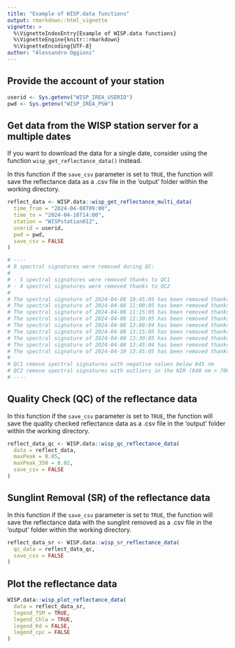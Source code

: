 ```yaml
---
title: "Example of WISP.data functions"
output: rmarkdown::html_vignette
vignette: >
  %\VignetteIndexEntry{Example of WISP.data functions}
  %\VignetteEngine{knitr::rmarkdown}
  %\VignetteEncoding{UTF-8}
author: "Alessandro Oggioni"
---
```


## Provide the account of your station
```r
userid <- Sys.getenv("WISP_IREA_USERID")
pwd <- Sys.getenv("WISP_IREA_PSW")
```

## Get data from the WISP station server for a multiple dates

If you want to download the data for a single date, consider using the function `wisp_get_reflectance_data()` instead.

In this function if the `save_csv` parameter is set to `TRUE`, the function
will save the reflectance data as a .csv file in the 'output' folder within
the working directory.

```r
reflect_data <- WISP.data::wisp_get_reflectance_multi_data(
  time_from = "2024-04-08T09:00",
  time_to = "2024-04-10T14:00",
  station = "WISPstation012",
  userid = userid,
  pwd = pwd,
  save_csv = FALSE
)

# ----
# 9 spectral signatures were removed during QC:
# 
# - 5 spectral signatures were removed thanks to QC1
# - 4 spectral signatures were removed thanks to QC2
# 
# The spectral signature of 2024-04-08 10:45:05 has been removed thanks to: QC2
# The spectral signature of 2024-04-08 11:00:05 has been removed thanks to: QC2
# The spectral signature of 2024-04-08 11:15:05 has been removed thanks to: QC2
# The spectral signature of 2024-04-08 11:30:05 has been removed thanks to: QC2
# The spectral signature of 2024-04-08 13:00:04 has been removed thanks to: QC1
# The spectral signature of 2024-04-08 13:15:05 has been removed thanks to: QC1
# The spectral signature of 2024-04-08 13:30:05 has been removed thanks to: QC1
# The spectral signature of 2024-04-08 13:45:04 has been removed thanks to: QC1
# The spectral signature of 2024-04-10 13:45:05 has been removed thanks to: QC1
# 
# QC1 remove spectral signatures with negative values below 845 nm
# QC2 remove spectral signatures with outliers in the NIR (840 nm > 700 nm)
# ----
```

## Quality Check (QC) of the reflectance data

In this function if the `save_csv` parameter is set to `TRUE`, the function
will save the quality checked reflectance data as a .csv file in
the 'output' folder within the working directory.

```r
reflect_data_qc <- WISP.data::wisp_qc_reflectance_data(
  data = reflect_data,
  maxPeak = 0.05,
  maxPeak_350 = 0.02,
  save_csv = FALSE
)
```

## Sunglint Removal (SR) of the reflectance data

In this function if the `save_csv` parameter is set to `TRUE`, the function
will save the reflectance data with the sunglint removed as a .csv file in
the 'output' folder within the working directory.

```r
reflect_data_sr <- WISP.data::wisp_sr_reflectance_data(
  qc_data = reflect_data_qc,
  save_csv = FALSE
)
```

## Plot the reflectance data
```r
WISP.data::wisp_plot_reflectance_data(
  data = reflect_data_sr,
  legend_TSM = TRUE,
  legend_Chla = TRUE,
  legend_Kd = FALSE,
  legend_cpc = FALSE
)
```
